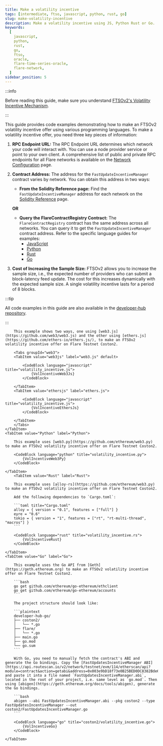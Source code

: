 ```yaml
---
title: Make a volatility incentive
tags: [intermediate, ftso, javascript, python, rust, go]
slug: make-volatility-incentive
description: Make a volatility incentive using JS, Python Rust or Go.
keywords:
  [
    javascript,
    python,
    rust,
    go,
    ftso,
    oracle,
    flare-time-series-oracle,
    flare-network,
  ]
sidebar_position: 5
---
```



:::info

Before reading this guide, make sure you understand [FTSOv2's Volatility Incentive Mechanism](/ftso/overview#volatility-incentive-mechanism).

:::

This guide provides code examples demonstrating how to make an FTSOv2 volatility incentive offer using various programming languages. To make a volatility incentive offer, you need three key pieces of information:

1. **RPC Endpoint URL:** The RPC Endpoint URL determines which network your code will interact with. You can use a node provider service or point to your own client. A comprehensive list of public and private RPC endpoints for all Flare networks is available on the [Network Configuration](/network/overview#configuration) page.

2. **Contract Address:** The address for the `FastUpdateIncentiveManager` contract varies by network. You can obtain this address in two ways:

   - **From the Solidity Reference page:** Find the `FastUpdateIncentiveManager` address for each network on the [Solidity Reference](../solidity-reference) page.

   **OR**

   - **Query the FlareContractRegistry Contract:** The `FlareContractRegistry` contract has the same address across all networks. You can query it to get the `FastUpdateIncentiveManager` contract address. Refer to the specific language guides for examples:
     - [JavaScript](/network/guides/flare-for-javascript-developers#make-query)
     - [Python](/network/guides/flare-for-python-developers#make-query)
     - [Rust](/network/guides/flare-for-rust-developers#make-query)
     - [Go](/network/guides/flare-for-go-developers#make-query)

3. **Cost of Increasing the Sample Size:** FTSOv2 allows you to increase the sample size, i.e., the expected number of providers who can submit a block-latency feed update. The cost for this increases dynamically with the expected sample size. A single volatility incentive lasts for a period of 8 blocks.

:::tip

All code examples in this guide are also available in the [developer-hub repository](https://github.com/flare-foundation/developer-hub/tree/main/code_examples).

:::

<Tabs block>
    <TabItem value="JavaScript" label="JavaScript" default>

        This example shows two ways, one using [web3.js](https://github.com/web3/web3.js) and the other using [ethers.js](https://github.com/ethers-io/ethers.js/), to make an FTSOv2 volatility incentive offer on Flare Testnet Coston2.

        <Tabs groupId="web3">
        <TabItem value="web3js" label="web3.js" default>

            <CodeBlock language="javascript" title="volatility_incentive.js">
                {VolIncentiveWeb3Js}
            </CodeBlock>

        </TabItem>
        <TabItem value="ethersjs" label="ethers.js">

            <CodeBlock language="javascript" title="volatility_incentive.js">
                {VolIncentiveEthersJs}
            </CodeBlock>

        </TabItem>
        </Tabs>
    </TabItem>
    <TabItem value="Python" label="Python">

        This example uses [web3.py](https://github.com/ethereum/web3.py) to make an FTSOv2 volatility incentive offer on Flare Testnet Coston2.

        <CodeBlock language="python" title="volatility_incentive.py">
            {VolIncentiveWeb3Py}
        </CodeBlock>

    </TabItem>
        <TabItem value="Rust" label="Rust">

        This example uses [alloy-rs](https://github.com/ethereum/web3.py) to make an FTSOv2 volatility incentive offer on Flare Testnet Coston2.

        Add the following dependencies to `Cargo.toml`:

        ```toml title="Cargo.toml"
        alloy = { version = "0.1", features = ["full"] }
        eyre = "0.6"
        tokio = { version = "1", features = ["rt", "rt-multi-thread", "macros"] }
        ```

        <CodeBlock language="rust" title="volatility_incentive.rs">
            {VolIncentiveRust}
        </CodeBlock>

    </TabItem>
    <TabItem value="Go" label="Go">

        This example uses the Go API from [Geth](https://geth.ethereum.org) to make an FTSOv2 volatility incentive offer on Flare Testnet Coston2.

        ```bash
        go get github.com/ethereum/go-ethereum/ethclient
        go get github.com/ethereum/go-ethereum/accounts
        ```

        The project structure should look like:

        ```plaintext
        developer-hub-go/
        ├── coston2/
        │   └── *.go
        ├── flare/
        │   └── *.go
        ├── main.go
        ├── go.mod
        └── go.sum
        ```

        With Go, you need to manually fetch the contract's ABI and generate the Go bindings. Copy the [FastUpdatesIncentiveManager ABI](https://api.routescan.io/v2/network/testnet/evm/114/etherscan/api?module=contract&action=getabi&address=0x003e9bD18f73e0B25BED0DC8382Bde6aa999525c&format=raw) and paste it into a file named `FastUpdatesIncentiveManager.abi`, located in the root of your project, i.e. same level as `go.mod`. Then using [abigen](https://geth.ethereum.org/docs/tools/abigen), generate the Go bindings.

        ```bash
        abigen --abi FastUpdatesIncentiveManager.abi --pkg coston2 --type FastUpdatesIncentiveManager --out coston2/FastUpdatesIncentiveManager.go
        ```

        <CodeBlock language="go" title="coston2/volatility_incentive.go">
            {VolIncentiveGo}
        </CodeBlock>

    </TabItem>

</Tabs>
